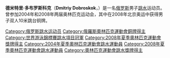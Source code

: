 {{noteTA|G1=Aquatics}}
{{MedalTableTop}}
{{MedalCompetition|[[奧林匹克運動會|奧林匹克運動會]]}}
{{MedalBronze| [[2008年夏季奧林匹克運動會|2008年北京]] |[[2008年夏季奧林匹克運動會跳水比賽|雙人10米台]]}}
{{MedalBottom}}
'''德米特里·多布罗斯科克'''（'''Dmitriy Dobroskok'''，{{bd|1984年|3月1日}}）是一名[[俄罗斯|俄罗斯]]男子[[跳水|跳水]]运动员。曾参加2004年和2008年两届奥林匹克运动会，其中在2008年北京奥运中获得男子双人10米跳台铜牌。

{{Russia-bio-stub}}
{{世界游泳錦標賽跳水項目－男子雙人10米高臺冠軍}}

{{DEFAULTSORT:Dobroskok, Dmitriy}}
[[Category:俄罗斯跳水运动员|Category:俄罗斯跳水运动员]]
[[Category:俄羅斯奧林匹克運動會銅牌得主|Category:俄羅斯奧林匹克運動會銅牌得主]]
[[Category:世界游泳錦標賽跳水項目冠軍|Category:世界游泳錦標賽跳水項目冠軍]]
[[Category:2008年夏季奧林匹克運動會獎牌得主|Category:2008年夏季奧林匹克運動會獎牌得主]]
[[Category:2004年夏季奧林匹克運動會跳水運動員|Category:2004年夏季奧林匹克運動會跳水運動員]]
[[Category:2008年夏季奧林匹克運動會跳水運動員|Category:2008年夏季奧林匹克運動會跳水運動員]]
[[Category:奧林匹克運動會跳水獎牌得主|Category:奧林匹克運動會跳水獎牌得主]]